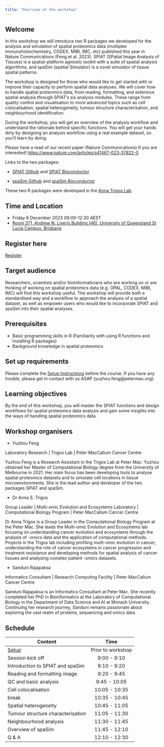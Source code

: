 ```yaml
---
title: "Overview of the workshop"
---
```


## Welcome

In this workshop we will introduce two R packages we developed for the analysis and simulation of spatial proteomics data (multiplex immunohistochemistry, CODEX, MIBI, IMC, etc) published this year in Nature Communications (Feng et al. 2023). SPIAT (SPatial Image Analysis of Tissues) is a spatial-platform agnostic toolkit with a suite of spatial analysis algorithms, and spaSim (spatial Simulator) is a novel simulator of tissue spatial patterns.

The workshop is designed for those who would like to get started with or improve their capacity to perform spatial data analyses. We will cover how to handle spatial proteomics data, from reading, formatting, and extensive spatial analysis through SPIAT's six analysis modules. These range from quality control and visualisation to more advanced topics such as cell colocalisation, spatial heterogeneity, tumour structure characterisation, and neighbourhood identification.

During the workshop, you will get an overview of the analysis workflow and understand the rationale behind specific functions. You will get your hands dirty by designing an analysis workflow using a real example dataset, so you'll learn by doing.

Please have a read of our recent paper (Nature Communications) if you are interested!
[https://www.nature.com/articles/s41467-023-37822-0](https://www.nature.com/articles/s41467-023-37822-0)

Links to the two packages:

-   [SPIAT Github](https://github.com/TrigosTeam/SPIAT) and [SPIAT Bioconductor](https://bioconductor.org/packages/release/bioc/html/SPIAT.html)

-   [spaSim Github](https://github.com/TrigosTeam/spaSim) and [spaSim Bioconductor](https://bioconductor.org/packages/release/bioc/html/spaSim.html)

These two R packages were developed in the [Anna Trigos Lab](https://www.petermac.org/research/research-programs-and-labs/computational-biology-program/anna-trigos-lab).


## Time and Location

-   Friday 8 December 2023 09:00-12:30 AEST
-   [Room 371, Andrew N. Liveris Building (46), University of Queensland St Lucia Campus, Brisbane](https://tinyurl.com/uq46-371)

## Register here

[Register](https://www.eventbrite.com.au/e/spatial-analysis-with-spiat-and-spasim-tickets-744696897467)

## Target audience

Researchers, scientists and/or bioinformaticians who are working on or are thinking of working on spatial proteomics data (e.g. OPAL, CODEX, MIBI, IMC) will find this workshop useful. The workshop will provide both a standardised way and a workflow to approach the analysis of a spatial dataset, as well as empower users who would like to incorporate SPIAT and spaSim into their spatial analyses.

## Prerequisites

-   Basic programming skills in R (Familiarity with using R functions and installing R packages)
-   Background knowledge in spatial proteomics

## Set up requirements

Please complete the [Setup Instructions](docs/Setup.qmd) before the course. If you have any trouble, please get in contact with us ASAP (yuzhou.feng\@petermac.org).

## Learning objectives

By the end of this workshop, you will master the SPIAT functions and design workflows for spatial proteomics data analysis and gain some insights into the ways of handling spatial proteomics data.

## Workshop organisers

-   Yuzhou Feng

Laboratory Research | Trigos Lab | Peter MacCallum Cancer Centre 

Yuzhou Feng is a Research Assistant in the Trigos Lab at Peter Mac. Yuzhou obtained her Master of Computational Biology degree from the University of Melbourne in 2021. Her main focus has been developing tools to analyse spatial proteomics datasets and to simulate cell locations in tissue microenvironments. She is the lead author and developer of the two packages SPIAT and spaSim.

-   Dr Anna S. Trigos

Group Leader | Multi-omic Evolution and Ecosystems Laboratory | Computational Biology Program | Peter MacCallum Cancer Centre 

Dr Anna Trigos is a Group Leader in the Computational Biology Program at the Peter Mac. She leads the Multi-omic Evolution and Ecosystems lab focusing on understanding cancer evolution and ecosystems through the analysis of -omics data and the application of computational methods. Projects in the Trigos lab including profiling multi-omic evolution in cancer, understanding the role of cancer ecosystems in cancer progression and treatment resistance and developing methods for spatial analysis of cancer tissues and analysing complex patient -omics datasets.

-   Sanduni Rajapaksa

Informatics Consultant | Research Computing Facility | Peter MacCallum Cancer Centre 

Sanduni Rajapaksa is an Informatics Consultant at Peter Mac. She recently completed her PhD in Bioinformatics at the Laboratory of Computational Biology in the Department of Data Science and AI at Monash University. Continuing her research journey, Sanduni remains passionate about exploring the vast realm of proteins, sequencing and omics data.

## Schedule

| Content                           |       Time        |
|-----------------------------------|:-----------------:|
| [Setup](docs/Setup.qmd)               | Prior to workshop |
| Session kick off                  |    9:00 - 9:10    |
| Introduction to SPIAT and spaSim  |    9:10 - 9:20    |
| Reading and formatting image      |    9:20 - 9:45    |
| QC and basic analysis             |   9:45 - 10:05    |
| Cell colocalisation               |   10:05 - 10:35   |
| break                             |   10:35 - 10:45   |
| Spatial heterogeneity             |   10:45 - 11:05   |
| Tumour structure characterisation |   11:05 - 11:30   |
| Neighbourhood analysis            |   11:30 - 11:45   |
| Overview of spaSim                |   11:45 - 12:10   |
| Q & A                             |   12:10 - 12:30   |


